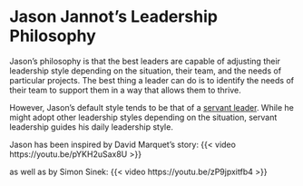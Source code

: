 # Jason Jannot's Leadership Philosophy {#sec-jj-philosophy}

Jason's philosophy is that the best leaders are capable of adjusting their leadership style depending on the situation, their team, and the needs of particular projects. The best thing a leader can do is to identify the needs of their team to support them in a way that allows them to thrive.

However, Jason's default style tends to be that of a [servant leader](https://en.wikipedia.org/wiki/Servant_leadership). While he might adopt other leadership styles depending on the situation, servant leadership guides his daily leadership style.

Jason has been  inspired by David Marquet's story:
{{< video https://youtu.be/pYKH2uSax8U >}}

as well as by Simon Sinek:
{{< video https://youtu.be/zP9jpxitfb4 >}}

